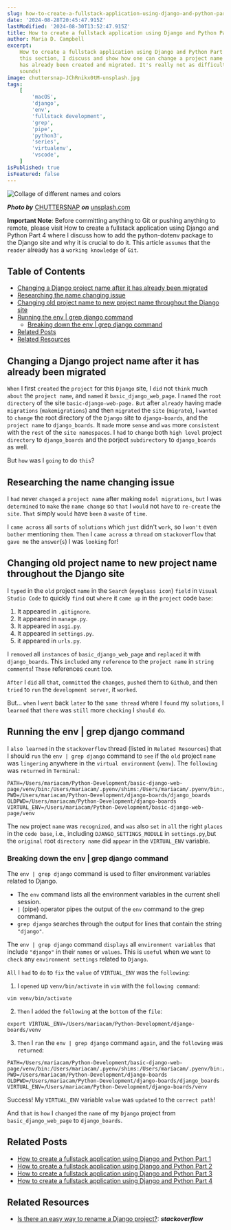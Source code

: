 ```yaml
---
slug: how-to-create-a-fullstack-application-using-django-and-python-part-5
date: '2024-08-28T20:45:47.915Z'
lastModified: '2024-08-30T13:52:47.915Z'
title: How to create a fullstack application using Django and Python Part 5
author: Maria D. Campbell
excerpt:
    How to create a fullstack application using Django and Python Part 5. In
    this section, I discuss and show how one can change a project name after it
    has already been created and migrated. It's really not as difficult as it
    sounds!
image: chuttersnap-JChRnikx0tM-unsplash.jpg
tags:
    [
        'macOS',
        'django',
        'env',
        'fullstack development',
        'grep',
        'pipe',
        'python3',
        'series',
        'virtualenv',
        'vscode',
    ]
isPublished: true
isFeatured: false
---
```


![Collage of different names and colors](chuttersnap-JChRnikx0tM-unsplash.jpg)

**_Photo by_** [CHUTTERSNAP](https://unsplash.com/@chuttersnap) **_on_**
[unsplash.com](https://unsplash.com/photos/assorted-color-of-name-cards-JChRnikx0tM)

**Important Note**: Before committing anything to Git or pushing anything to
remote, please visit How to create a fullstack application using Django and
Python Part 4 where I discuss how to add the python-dotenv package to the Django
site and why it is crucial to do it. This article `assumes` that the `reader`
already `has` a `working knowledge` of `Git`.

## Table of Contents

-   [Changing a Django project name after it has already been migrated](#changing-a-django-project-name-after-it-has-already-been-migrated)
-   [Researching the name changing issue](#researching-the-name-changing-issue)
-   [Changing old project name to new project name throughout the Django site](#changing-old-project-name-to-new-project-name-throughout-the-django-site)
-   [Running the env | grep django command](#running-the-env-grep-django-command)
    -   [Breaking down the env | grep django command](#breaking-down-the-env-grep-django-command)
-   [Related Posts](#related-posts)
-   [Related Resources](#related-resources)

## Changing a Django project name after it has already been migrated

`When` I first `created` the `project` for this `Django` site, I `did` not
`think` much `about` the `project name`, and `named` it `basic_django_web_page`.
I `named` the `root directory` of the site `basic-django-web-page.` `But` after
`already` having made `migrations` (`makemigrations`) and then `migrated` the
`site` (`migrate`), I `wanted` to `change` the root directory of the `Django`
site to `django-boards`, and the `project name` to `django_boards`. It `made`
more `sense` and `was` more `consistent` with the `rest` of the
`site namespaces`. I `had` to `change` both `high level` project `directory` to
`django_boards` and the porject `subdirectory` to `django_boards` as well.

But `how` was I `going` to do `this`?

## Researching the name changing issue

I `had` never `changed` a `project name` after making `model migrations`, `but`
I was `determined` to `make` the `name change` so `that` I `would` not `have` to
`re-create` the `site`. `That` simply `would` have `been` a `waste` of `time`.

I `came across` all `sorts` of `solutions` which `just` didn't `work`, so I
`won't` even `bother` mentioning `them`. `Then` I `came across` a `thread` on
`stackoverflow` that `gave me` the `answer`(`s`) I was `looking` for!

## Changing old project name to new project name throughout the Django site

I `typed` in the `old` project `name` in the `Search` (`eyeglass icon`) `field`
in `Visual Studio Code` to quickly `find` out `where` it `came up` in the
`project` code `base`:

1. It appeared in `.gitignore`.
2. It appeared in `manage.py`.
3. It appeared in `asgi.py`.
4. It appeared in `settings.py`.
5. it appeared in `urls.py`.

I `removed` all `instances` of `basic_django_web_page` and `replaced` it with
`django_boards`. This `included` any `reference` to the `project name` in
`string comments`! `Those` references `count` too.

`After` I `did` all `that`, `committed` the `changes`, `pushed` them to
`Github`, and then `tried` to `run` the `development server`, it `worked`.

But... `when` I `went` back `later` to the `same thread` where I `found` my
`solutions`, I `learned` that `there` was `still` more `checking` I `should do`.

## Running the env | grep django command

I `also learned` in the `stackoverflow` thread (listed in `Related Resources`)
that I should `run` the `env | grep django` command to `see` if the `old`
project `name` was `lingering` anywhere in the `virtual environment` (`venv`).
The `following` was `returned` in `Terminal`:

```shell
PATH=/Users/mariacam/Python-Development/basic-django-web-page/venv/bin:/Users/mariacam/.pyenv/shims:/Users/mariacam/.pyenv/bin:/opt/homebrew/bin:/opt/homebrew/sbin:/Users/mariacam/mongodb/bin:/Applications/Postgres.app/Contents/Versions/latest/bin:/Library/PostgreSQL/10/bin:/Users/mariacam/.rbenv/bin:/Users/mariacam/.yarn/bin:/Library/Frameworks/Python.framework/Versions/3.12/bin:/Users/mariacam/.nvm/versions/node/v20.15.0/bin:/usr/local/bin:/usr/bin:/bin:/usr/sbin:/sbin:/Users/mariacam/.rvm/bin
PWD=/Users/mariacam/Python-Development/django-boards/django_boards
OLDPWD=/Users/mariacam/Python-Development/django-boards
VIRTUAL_ENV=/Users/mariacam/Python-Development/basic-django-web-page/venv
```

The `new` project `name` was `recognized`, and `was` also `set` in `all` the
right `places` in the `code base`, i.e., including `DJANGO_SETTINGS_MODULE` in
`settings.py`,but the `original` root `directory name` did `appear` in the
`VIRTUAL_ENV` variable.

### Breaking down the env | grep django command

The `env | grep django` command is used to filter environment variables related
to Django.

-   The `env` command lists all the environment variables in the current shell
    session.
-   `|` (pipe) operator pipes the output of the `env` command to the grep
    command.
-   `grep django` searches through the output for lines that contain the string
    `"django"`.

The `env | grep django` command `displays` all `environment variables` that
include `"django"` in their `names` or `values`. This is `useful` when we `want`
to `check` any `environment settings` related to `Django`.

`All` I `had` to `do` to `fix` the `value` of `VIRTUAL_ENV` was the `following`:

1. I `opened` up `venv/bin/activate` in `vim` with the `following command`:

```shell
vim venv/bin/activate
```

2. `Then` I `added` the `following` at the `bottom` of the `file`:

```shell
export VIRTUAL_ENV=/Users/mariacam/Python-Development/django-boards/venv
```

3. `Then` I `ran` the `env | grep django` command `again`, and the `following`
   was `returned`:

```shell
PATH=/Users/mariacam/Python-Development/basic-django-web-page/venv/bin:/Users/mariacam/.pyenv/shims:/Users/mariacam/.pyenv/bin:/opt/homebrew/bin:/opt/homebrew/sbin:/Users/mariacam/mongodb/bin:/Applications/Postgres.app/Contents/Versions/latest/bin:/Library/PostgreSQL/10/bin:/Users/mariacam/.rbenv/bin:/Users/mariacam/.yarn/bin:/Library/Frameworks/Python.framework/Versions/3.12/bin:/Users/mariacam/.nvm/versions/node/v20.15.0/bin:/usr/local/bin:/usr/bin:/bin:/usr/sbin:/sbin:/Users/mariacam/.rvm/bin
PWD=/Users/mariacam/Python-Development/django-boards
OLDPWD=/Users/mariacam/Python-Development/django-boards/django_boards
VIRTUAL_ENV=/Users/mariacam/Python-Development/django-boards/venv
```

Success! My `VIRTUAL_ENV` variable `value` was `updated` to the `correct path`!

And `that` is `how` I `changed` the `name` of my `Django` project from
`basic_django_web_page` to `django_boards`.

## Related Posts

-   [How to create a fullstack application using Django and Python Part 1](/blog/how-to-create-a-fullstack-application-using-django-and-python-part-1)
-   [How to create a fullstack application using Django and Python Part 2](/blog/how-to-create-a-fullstack-application-using-django-and-python-part-2)
-   [How to create a fullstack application using Django and Python Part 3](/blog/how-to-create-a-fullstack-application-using-django-and-python-part-3)
-   [How to create a fullstack application using Django and Python Part 4](/blog/how-to-create-a-fullstack-application-using-django-and-python-part-4)

## Related Resources

-   [Is there an easy way to rename a Django project?](https://stackoverflow.com/questions/18293875/is-there-an-easy-way-to-rename-a-django-project/63303738#63303738):
    **_stackoverflow_**

